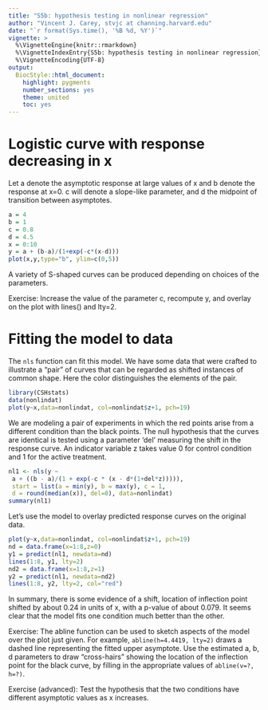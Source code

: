 ```yaml
---
title: "S5b: hypothesis testing in nonlinear regression"
author: "Vincent J. Carey, stvjc at channing.harvard.edu"
date: "`r format(Sys.time(), '%B %d, %Y')`"
vignette: >
  %\VignetteEngine{knitr::rmarkdown}
  %\VignetteIndexEntry{S5b: hypothesis testing in nonlinear regression}
  %\VignetteEncoding{UTF-8}
output:
  BiocStyle::html_document:
    highlight: pygments
    number_sections: yes
    theme: united
    toc: yes
---
```


# Logistic curve with response decreasing in x

Let a denote the asymptotic response at large values of x
and b denote the response at x=0.  c will denote a
slope-like parameter, and d the midpoint of transition
between asymptotes.

```r
a = 4
b = 1
c = 0.8
d = 4.5
x = 0:10
y = a + (b-a)/(1+exp(-c*(x-d)))
plot(x,y,type="b", ylim=c(0,5))
```

A variety of S-shaped curves can be produced depending
on choices of the parameters.

Exercise: Increase the value of the parameter c, recompute
y, and overlay on the plot with lines() and lty=2.

# Fitting the model to data

The `nls` function can fit this model.  We have some data
that were crafted to illustrate a "pair" of curves
that can be regarded as shifted instances of common shape.
Here the color distinguishes the elements of the pair.

```r
library(CSHstats)
data(nonlindat)
plot(y~x,data=nonlindat, col=nonlindat$z+1, pch=19)
```

We are modeling a pair of experiments in which the
red points arise from a different condition than
the black points.  The null hypothesis that the curves
are identical is tested using a parameter 'del'
measuring the shift in the response curve.
An indicator variable z takes value 0 for control
condition and 1 for the active treatment.

```r
nl1 <- nls(y ~ 
 a + ((b - a)/(1 + exp(-c * (x - d*(1+del*z))))), 
 start = list(a = min(y), b = max(y), c = 1, 
 d = round(median(x)), del=0), data=nonlindat)
summary(nl1)
```

Let's use the model to overlay predicted response curves
on the original data.

```r
plot(y~x,data=nonlindat, col=nonlindat$z+1, pch=19)
nd = data.frame(x=1:8,z=0)
y1 = predict(nl1, newdata=nd)
lines(1:8, y1, lty=2)
nd2 = data.frame(x=1:8,z=1)
y2 = predict(nl1, newdata=nd2)
lines(1:8, y2, lty=2, col="red")
```

In summary, there is some evidence of a shift, location of
inflection point shifted by about 0.24 in units of x, with a p-value of about 0.079.
It seems clear that the model fits one condition much better than the
other.

Exercise:  The abline function can be used to sketch aspects of
the model over the plot just given.  For example, `abline(h=4.4419, lty=2)`
draws a dashed line representing the fitted upper asymptote.
Use the estimated a, b, d parameters to draw "cross-hairs" showing
the location of the inflection point for the black curve, by
filling in the appropriate values of `abline(v=?, h=?)`.

Exercise (advanced): Test the hypothesis that the two conditions
have different asymptotic values as x increases.
